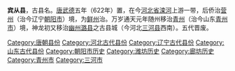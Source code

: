 '''宾从县'''，古县名。[[唐|唐]][[武德|武德]]五年（622年）置，在今[[河北省|河北省]][[滦河|滦河]]上游一带，后侨治[[营州|营州]]（治今辽宁[[朝阳市|朝阳市]]）境，为[[鲜州|鲜州]]治。万岁通天元年随州移治[[青州|青州]]（治今山东[[青州市|青州市]]）境，神龙初又移治[[幽州|幽州]][[潞县|潞县]]之古县城（今河北[[三河县|三河县]]西南）。五代晋废。 

[[Category:唐朝县份|Category:唐朝县份]]
[[Category:河北古代县份|Category:河北古代县份]]
[[Category:辽宁古代县份|Category:辽宁古代县份]]
[[Category:山东古代县份|Category:山东古代县份]]
[[Category:朝阳市历史|Category:朝阳市历史]]
[[Category:潍坊历史|Category:潍坊历史]]
[[Category:廊坊历史|Category:廊坊历史]]
[[Category:青州市|Category:青州市]]
[[Category:三河市|Category:三河市]]